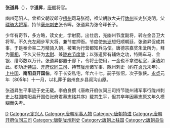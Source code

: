 '''张道昇'''（{{bd|730年代||800年代|catIdx=Z}}），字'''道昇'''，[[唐朝|唐朝]]将官。

幽州范阳人。曾祖父朝议郎守[[檀州|檀州]]司马张彻，祖父朝散大夫行[[妫州|妫州]]长史张克明，父[[骠骑大将军|骠骑大将军]]、持节[[毫州|毫州]][[刺史|刺史]]张令晖。张道昇为张令晖长子。

少年有奇节，多方略，读文史，学射箭。出仕后，充幽州节度副将，转左金吾卫大将军。不久充左厢步军大将、兼节度押衙。节度使[[朱泚|朱泚]]想归顺朝廷，张道昇促成其事，于是奉命率二万精骑入朝，被署为行营都知兵马使。唐德宗嘉奖朱泚所为，拜为[[宰相|宰相]]，不久又任为[[太尉|太尉]]、兼[[凤翔节度使|陇右节度使]]；以张道昇有辅佐之功，特赐车马、金银、缯彩数以万计。张道昇都置于廊下，令将士使用，一金也不拿进私室，廉洁如此。积功迁[[特进|特进]]、[[开府仪同三司|开府仪同三司]]、持节[[陇州|陇州]]诸军事、陇州刺史（约在[[贞元_(唐朝)|贞元]]末年）、[[上柱国|上柱国]]、'''南阳县开国伯'''。卒于长安私宅，年六十七。嗣子张佋，次子张侠。[[永贞_(唐朝)|永贞]]元年（805年）十一月，以礼葬于幽州良乡县阎沟山原。

张道昇生平事迹于史无载。李伯良撰《唐故开府仪同三司持节陇州诸军事行陇州刺史上柱国南阳县开国伯张府君墓志铭并序》载其生平，但其卒年因墓志原文年久模糊而失考。

{{DEFAULTSORT:Z}}
[[Category:张姓|D]]
[[Category:定兴人|Category:定兴人]]
[[Category:唐朝军事人物|Category:唐朝军事人物]]
[[Category:唐朝特进|Category:唐朝特进]]
[[Category:唐朝开府仪同三司|Category:唐朝开府仪同三司]]
[[Category:唐朝陇州刺史|Category:唐朝陇州刺史]]
[[Category:唐朝上柱国|Category:唐朝上柱国]]
[[Category:唐朝县伯|Category:唐朝县伯]]